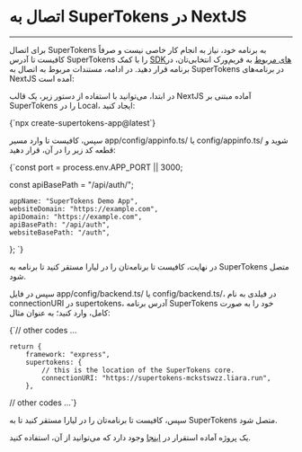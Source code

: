 

<Layout>
<Head>
<title>مستندات اتصال به SuperTokens در NextJS - لیارا</title>
<meta property="og:title" content="مستندات خدمات رایانش ابری لیارا" />
<meta property="og:description" content="مستندات مربوط به نحوه اتصال به برنامه SuperTokens در فریم‌ورک NextJS در لیارا"  />
<meta property="og:image" content="https://files.liara.ir/liara/logos/liara-poster.jpg" />
</Head>

# اتصال به SuperTokens در NextJS 
<hr className="mb-2" />
 
برای اتصال SuperTokens به برنامه خود، نیاز به انجام کار خاصی نیست و صرفاً کافیست تا آدرس SuperTokens را با کمک <a href="https://supertokens.com/docs/community/sdks" className="text-[#2196f3]">SDKهای مربوط</a> به فریم‌ورک انتخابی‌تان، در برنامه قرار دهید. 
در ادامه، مستندات مربوط به اتصال به SuperTokens در برنامه‌های NextJS آمده است: 

در ابتدا، می‌توانید با استفاده از دستور زیر، یک قالب NextJS آماده مبتنی بر SuperTokens را در Local، ایجاد کنید: 

<div className="h-4" />
<div dir='ltr'>
    <Highlight className="bash">
      {`npx create-supertokens-app@latest`}
    </Highlight>
</div>
<div className="h-2" />

سپس، کافیست تا وارد مسیر <Important>app/config/appinfo.ts/</Important> یا <Important>config/appinfo.ts/</Important> شوید و قطعه کد زیر را در آن، قرار دهید:


<div className="h-4" />
<div dir='ltr'>
    <Highlight className="json">
      {`const port = process.env.APP_PORT || 3000;

const apiBasePath = "/api/auth/";


    appName: "SuperTokens Demo App",
    websiteDomain: "https://example.com",
    apiDomain: "https://example.com",
    apiBasePath: "/api/auth",
    websiteBasePath: "/auth",
};
`}
    </Highlight>
</div>
<div className="h-2" />

در نهایت، کافیست تا برنامه‌تان را در لیارا مستقر کنید تا برنامه به SuperTokens متصل شود.

سپس در فایل <Important>app/config/backend.ts/</Important> یا <Important>config/backend.ts/</Important>، در فیلدی به نام <Important>connectionURI</Important> در <Important>supertokens</Important>، آدرس برنامه SuperTokens خود را به صورت کامل، وارد کنید؛ به عنوان مثال:

<div className="h-4" />
<div dir='ltr'>
    <Highlight className="js">
      {`// other codes ...

    return {
        framework: "express",
        supertokens: {
            // this is the location of the SuperTokens core.
            connectionURI: "https://supertokens-mckstswzz.liara.run",
        },

// other codes ...`}
    </Highlight>
</div>
<div className="h-2" />

سپس، کافیست تا برنامه‌تان را در لیارا مستقر کنید تا به SuperTokens متصل شود. 

<div clasName="h-2" />
<Alert variant="success">
<p>
یک پروژه آماده استقرار در <a href="https://github.com/liara-cloud/supertokens-nextjs.git" className="text-[#2196f3] ">اینجا</a> وجود دارد که می‌توانید از آن، استفاده کنید.
</p>
</Alert>

</Layout>